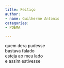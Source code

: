 ```yaml
---
title: Feitiço
author:
- name: Guilherme Antonio
categories:
- POEMA

---
```


| quem dera pudesse
| bastava falado
| esteja ao meu lado
| e assim estivesse
